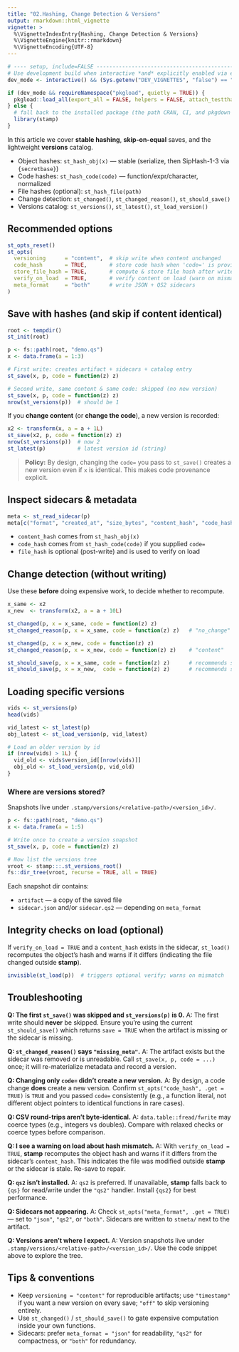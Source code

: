 ```yaml
---
title: "02.Hashing, Change Detection & Versions"
output: rmarkdown::html_vignette
vignette: >
  %\VignetteIndexEntry{Hashing, Change Detection & Versions}
  %\VignetteEngine{knitr::rmarkdown}
  %\VignetteEncoding{UTF-8}
---
```





```r
# ---- setup, include=FALSE ----------------------------------------------------
# Use development build when interactive *and* explicitly enabled via env var.
dev_mode <- interactive() && (Sys.getenv("DEV_VIGNETTES", "false") == "true")

if (dev_mode && requireNamespace("pkgload", quietly = TRUE)) {
  pkgload::load_all(export_all = FALSE, helpers = FALSE, attach_testthat = FALSE)
} else {
  # fall back to the installed package (the path CRAN, CI, and pkgdown take)
  library(stamp)
}

```

In this article we cover **stable hashing**, **skip-on-equal** saves, and the lightweight **versions** catalog.

* Object hashes: `st_hash_obj(x)` — stable (serialize, then SipHash-1-3 via `{secretbase}`)
* Code hashes: `st_hash_code(code)` — function/expr/character, normalized
* File hashes (optional): `st_hash_file(path)`
* Change detection: `st_changed()`, `st_changed_reason()`, `st_should_save()`
* Versions catalog: `st_versions()`, `st_latest()`, `st_load_version()`

## Recommended options

```r
st_opts_reset()
st_opts(
  versioning      = "content",  # skip write when content unchanged
  code_hash       = TRUE,       # store code hash when 'code=' is provided to st_save()
  store_file_hash = TRUE,       # compute & store file hash after write
  verify_on_load  = TRUE,       # verify content on load (warn on mismatch)
  meta_format     = "both"      # write JSON + QS2 sidecars
)
```

## Save with hashes (and skip if content identical)

```r
root <- tempdir()
st_init(root)

p <- fs::path(root, "demo.qs")
x <- data.frame(a = 1:3)

# First write: creates artifact + sidecars + catalog entry
st_save(x, p, code = function(z) z)

# Second write, same content & same code: skipped (no new version)
st_save(x, p, code = function(z) z)
nrow(st_versions(p))  # should be 1
```

If you **change content** (or **change the code**), a new version is recorded:

```r
x2 <- transform(x, a = a + 1L)
st_save(x2, p, code = function(z) z)
nrow(st_versions(p))  # now 2
st_latest(p)          # latest version id (string)
```

> **Policy:** By design, changing the `code=` you pass to `st_save()` creates a new version even if `x` is identical. This makes code provenance explicit.

## Inspect sidecars & metadata

```r
meta <- st_read_sidecar(p)
meta[c("format", "created_at", "size_bytes", "content_hash", "code_hash", "file_hash")]
```

* `content_hash` comes from `st_hash_obj(x)`
* `code_hash` comes from `st_hash_code(code)` if you supplied `code=`
* `file_hash` is optional (post-write) and is used to verify on load

## Change detection (without writing)

Use these **before** doing expensive work, to decide whether to recompute.

```r
x_same <- x2
x_new  <- transform(x2, a = a + 10L)

st_changed(p, x = x_same, code = function(z) z)
st_changed_reason(p, x = x_same, code = function(z) z)   # "no_change"

st_changed(p, x = x_new, code = function(z) z)
st_changed_reason(p, x = x_new, code = function(z) z)    # "content"

st_should_save(p, x = x_same, code = function(z) z)      # recommends skip
st_should_save(p, x = x_new,  code = function(z) z)      # recommends save
```

## Loading specific versions

```r
vids <- st_versions(p)
head(vids)

vid_latest <- st_latest(p)
obj_latest <- st_load_version(p, vid_latest)

# Load an older version by id
if (nrow(vids) > 1L) {
  vid_old <- vids$version_id[[nrow(vids)]]
  obj_old <- st_load_version(p, vid_old)
}
```

### Where are versions stored?

Snapshots live under `.stamp/versions/<relative-path>/<version_id>/`.

```r
p <- fs::path(root, "demo.qs")
x <- data.frame(a = 1:5)

# Write once to create a version snapshot
st_save(x, p, code = function(z) z)

# Now list the versions tree
vroot <- stamp:::.st_versions_root()
fs::dir_tree(vroot, recurse = TRUE, all = TRUE)


```

Each snapshot dir contains:

* `artifact` — a copy of the saved file
* `sidecar.json` and/or `sidecar.qs2` — depending on `meta_format`

## Integrity checks on load (optional)

If `verify_on_load = TRUE` and a `content_hash` exists in the sidecar, `st_load()` recomputes the object’s hash and warns if it differs (indicating the file changed outside **stamp**).

```r
invisible(st_load(p))  # triggers optional verify; warns on mismatch
```

## Troubleshooting

**Q: The first `st_save()` was skipped and `st_versions(p)` is 0.**
A: The first write should **never** be skipped. Ensure you’re using the current `st_should_save()` which returns `save = TRUE` when the artifact is missing or the sidecar is missing.

**Q: `st_changed_reason()` says `"missing_meta"`.**
A: The artifact exists but the sidecar was removed or is unreadable. Call `st_save(x, p, code = ...)` once; it will re-materialize metadata and record a version.

**Q: Changing only `code=` didn’t create a new version.**
A: By design, a code change **does** create a new version. Confirm `st_opts("code_hash", .get = TRUE)` is `TRUE` and you passed `code=` consistently (e.g., a function literal, not different object pointers to identical functions in rare cases).

**Q: CSV round-trips aren’t byte-identical.**
A: `data.table::fread/fwrite` may coerce types (e.g., integers vs doubles). Compare with relaxed checks or coerce types before comparison.

**Q: I see a warning on load about hash mismatch.**
A: With `verify_on_load = TRUE`, **stamp** recomputes the object hash and warns if it differs from the sidecar’s `content_hash`. This indicates the file was modified outside **stamp** or the sidecar is stale. Re-save to repair.

**Q: `qs2` isn’t installed.**
A: `qs2` is preferred. If unavailable, **stamp** falls back to `{qs}` for read/write under the `"qs2"` handler. Install `{qs2}` for best performance.

**Q: Sidecars not appearing.**
A: Check `st_opts("meta_format", .get = TRUE)` — set to `"json"`, `"qs2"`, or `"both"`. Sidecars are written to `stmeta/` next to the artifact.

**Q: Versions aren’t where I expect.**
A: Version snapshots live under `.stamp/versions/<relative-path>/<version_id>/`. Use the code snippet above to explore the tree.

## Tips & conventions

* Keep `versioning = "content"` for reproducible artifacts; use `"timestamp"` if you want a new version on every save; `"off"` to skip versioning entirely.
* Use `st_changed()` / `st_should_save()` to gate expensive computation inside your own functions.
* Sidecars: prefer `meta_format = "json"` for readability, `"qs2"` for compactness, or `"both"` for redundancy.

